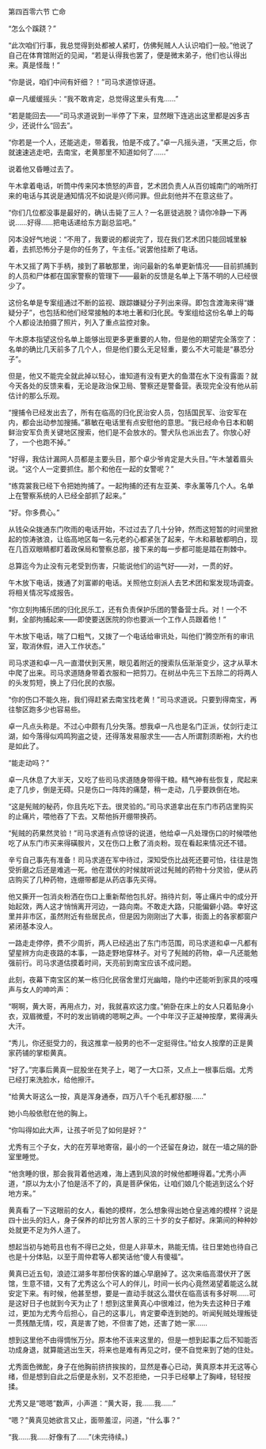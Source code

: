 

第四百零六节 亡命

“怎么个蹊跷？”

“此次咱们行事，我总觉得到处都被人紧盯，仿佛髡贼人人认识咱们一般。”他说了自己在体育馆附近的见闻，“若是认得我也罢了，便是微末弟子，他们也认得出来。真是怪哉！”

“你是说，咱们中间有奸细？！”司马求道惊讶道。

卓一凡缓缓摇头：“我不敢肯定，总觉得这里头有鬼……”

“若是能回去――”司马求道说到一半停了下来，显然眼下连逃出这里都是凶多吉少，还说什么“回去”。

“你若是一个人，还能逃走，带着我，怕是不成了。”卓一凡摇头道，“天黑之后，你就速速逃走吧，去南宝，老黄那里不知道如何了……”

说着他又昏睡过去了。

午木拿着电话，听筒中传来冈本愤怒的声音，艺术团负责人从百仞城南门的哨所打来的电话与其说是通知情况不如说是兴师问罪。但此刻他并不在意这些了。

“你们几位都没事是最好的，确认击毙了三人？一名匪徒逃脱？请你冷静一下再说……好得……把电话递给东方副总监吧。”

冈本没好气地说：“不用了，我要说的都说完了，现在我们艺术团只能回城里躲着，去抓恐怖分子是你的任务了，午主任。”说罢他挂断了电话。

午木又摇了两下手柄，接到了慕敏那里，询问最新的名单更新情况――目前抓捕到的人员和尸体都在国家警察的管理下――最新的反馈是名单上下落不明的人已经很少了。

这份名单是专案组通过不断的监视、跟踪嫌疑分子列出来得。即包含渡海来得“嫌疑分子”，也包括和他们经常接触的本地土著和归化民。专案组给这份名单上的每个人都设法拍摄了照片，列入了重点监控对象。

午木原本指望这份名单上能够出现更多更重要的人物，但是他的期望完全落空了：名单的确比几天前多了几个人，但是他们要么无足轻重，要么不大可能是“暴恐分子”。

但是，他又不能完全就此掉以轻心，谁知道有没有更大的鱼潜在水下没有露面？就今天各处的反馈来看，无论是政治保卫局、警察还是警备营。表现完全没有他从前估计的那么乐观。

“搜捕令已经发出去了，所有在临高的归化民治安人员，包括国民军、治安军在内，都会出动参加搜捕。”慕敏在电话里有点安慰他的意思。“我已经命令日本和朝鲜治安军负责关键地区搜索，他们是不会放水的。警犬队也派出去了。你放心好了，一个也跑不掉。”

“好得，我估计漏网人员都是主要头目，那个卓少爷肯定是大头目。”午木皱着眉头说。“这个人一定要抓住。那个和他在一起的女警呢？”

“练霓裳我已经下令把她拘捕了。一起拘捕的还有左亚美、李永薰等几个人。名单上在警察系统的人已经全部抓了起来。”

“好。你多费心。”

从钱朵朵拨通东门吹雨的电话开始，不过过去了几十分钟，然而这短暂的时间里掀起的惊涛骇浪，让临高地区每一名元老的心都紧张了起来，午木和慕敏都明白，现在几百双眼睛都盯着政保局和警察总部，接下来的每一步都可能是踏在荆棘中。

总算迄今为止没有元老受到伤害，只能说他们的运气好――对，一贯的好。

午木放下电话，拨通了刘富卿的电话。关照他立刻派人去艺术团和案发现场调查。将相关情况写成报告。

“你立刻拘捕乐团的归化民乐工，还有负责保护乐团的警备营士兵。对！一个不剩，全部拘捕起来――即使要送医院的你也要派一个工作人员跟着他！”

午木放下电话，喘了口粗气，又拨了一个电话给审讯处，叫他们“腾空所有的审讯室，取消休假，进入工作状态。”

司马求道和卓一凡一直潜伏到天黑，眼见着附近的搜索队伍渐渐变少，这才从草木中爬了出来。司马求道随身带着衣服和一把剪刀。在树丛中先三下五除二的将两人的头发剪短，换上了归化民的衣服。

“你的伤口不能久拖，我们得赶紧去南宝找老黄！”司马求道说。只要到得南宝，再往黎区跑多少也容易些。

卓一凡点头称是。不过心中颇有几分失落。想我卓一凡也是名门正派，仗剑行走江湖，如今落得似鸡鸣狗盗之徒，还得落发易服求生――古人所谓割须断袍，大约也是如此了。

“能走动吗？”

卓一凡休息了大半天，又吃了些司马求道随身带得干粮。精气神有些恢复，爬起来走了几步，倒是无碍。只是伤口一阵阵的痛楚，稍一走动，几乎要跌倒在地。

“这是髡贼的秘药，你且先吃下去。很灵验的。”司马求道拿出在东门市药店里购买的止痛片，喂他吞了下去。又帮他拆开绷带换药。

“髡贼的药果然灵验！”司马求道有点惊讶的说道，他给卓一凡处理伤口的时候喂他吃了从东门市买来得磺胺片，又在伤口上敷了消炎粉。现在看起来情况还不错。

辛亏自己事先有准备！司马求道在军中待过，深知受伤比战死还要可怕，往往是饱受折磨之后还是难逃一死。他在潜伏的时候就听说过髡贼的药物十分灵验，便从药店购买了几种药物，连绷带都是从药店事先买得。

他又撕开一包消炎粉洒在伤口上重新帮他包扎好。捎待片刻，等止痛片中的成分开始起效，两人这才悄悄离开河边，一路向南。不敢走大路，只能偏僻小路。幸好这里并非市区，虽然附近有些居民点，但是因为刚刚出了大事，街面上的各家都窗户紧闭基本没人。

一路走走停停，费不少周折，两人已经逃出了东门市范围，司马求道和卓一凡都有望星辨方向走夜路的本事，一路走野地穿林子。对亏了髡贼的药物，卓一凡还能勉强前行。司马求道估摸着时间，天亮前到南宝应该不成问题。

此刻，夜幕下南宝区的某一栋归化民宿舍里灯光幽暗，隐约中还能听到家具的吱嘎声与女人的呻吟声：

“啊啊，黄大哥，再用点力，对，我就喜欢这力度。”俯卧在床上的女人只着贴身小衣，双眉微蹙，不时的发出销魂的嗯啊之声。一个中年汉子正凝神按摩，累得满头大汗。

“秀儿，你还挺受力的，我这推拿一般男的也不一定挺得住。”给女人按摩的正是黄家药铺的掌柜黄真。

“好了。”完事后黄真一屁股坐在凳子上，喝了一大口茶，又点上一根事后烟。尤秀已经打来洗脸水，给他擦汗。

“给黄大哥这么一按，真是浑身通泰，四万八千个毛孔都舒服……”

她小鸟般依慰在他的胸上。

“你叫得如此大声，让孩子听见了如何是好？”

尤秀有三个子女，大的在芳草地寄宿，最小的一个还留在身边，就在一墙之隔的卧室里睡觉。

“他贪睡的很，那会我背着他逃难，海上遇到风浪的时候他都睡得着。”尤秀小声道，“原以为太小了怕是活不了的，真是菩萨保佑，让咱们娘几个能逃到这么个好地方来。”

黄真看了一下这眼前的女人，看她的模样，怎么想象得出她仓皇逃难的模样？说是四十出头的妇人，身子保养的却比穷苦人家的三十岁的女子都好。床第间的种种妙处就更不足为外人道了。

想起当初与她苟且也有不得已之处，但是人非草木，熟能无情。往日里她也待自己也是十分体贴，以至于周仲君等人都笑话他“傻人有傻福”。

黄真已近五旬，浪迹江湖多年那份侠客的雄心早磨掉了。这次来临高潜伏开了医馆，生意不错，又有了尤秀这么个可人的伴儿，时间一长内心竟然渴望着能这么就安定下来。有时候，他甚至想，要是一直动手就这么潜伏在临高该有多好啊……可是这好日子也就到今天为止了！想到这里黄真心中很难过，他为失去这种日子难过，更加为尤秀今后担心，自己的这事儿，肯定要牵连到她的。听闻髡贼处理叛徒一贯残酷无情，哎，真是害了她，不但害了她，还害了她一家……

想到这里他不由得惆怅万分。原本他不该来这里的，但是一想到起事之后不知能否功成身退，就算能逃出生天，将来也是难有再见之时，便不自觉来到了她的住处。

尤秀面色微酡，身子在他胸前挤挤挨挨的，显然是春心已动，黄真原本并无这等心绪，但是想到自此之后便是永别，又不忍拒绝，一只手已经攀上了胸峰，轻轻按揉。

尤秀又是“嗯嗯”数声，小声道：“黄大哥，我……我……”

“嗯？”黄真见她欲言又止，面带羞涩，问道，“什么事？”

“我……我……好像有了……”(未完待续。)

